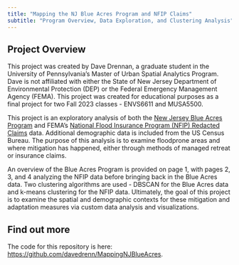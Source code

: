 ```yaml
---
title: "Mapping the NJ Blue Acres Program and NFIP Claims"
subtitle: "Program Overview, Data Exploration, and Clustering Analysis"
---
```


## Project Overview

This project was created by Dave Drennan, a graduate student in the University of Pennsylvania's Master of Urban Spatial Analytics Program. Dave is not affiliated with either the State of New Jersey Department of Environmental Protection (DEP) or the Federal Emergency Management Agency (FEMA). This project was created for educational purposes as a final project for two Fall 2023 classes - ENVS6611 and MUSA5500.  

This project is an exploratory analysis of both the [New Jersey Blue Acres Program](https://dep.nj.gov/blueacres/) and FEMA's [National Flood Insurance Program (NFIP) Redacted Claims](https://www.fema.gov/openfema-data-page/fima-nfip-redacted-claims-v2) data. Additional demographic data is included from the US Census Bureau. The purpose of this analysis is to examine floodprone areas and where mitigation has happened, either through methods of managed retreat or insurance claims. 

An overview of the Blue Acres Program is provided on page 1, with pages 2, 3, and 4 analyzing the NFIP data before bringing back in the Blue Acres data. Two clustering algorithms are used - DBSCAN for the Blue Acres data and k-means clustering for the NFIP data. Ultimately, the goal of this project is to examine the spatial and demographic contexts for these mitigation and adaptation measures via custom data analysis and visualizations. 

## Find out more

The code for this repository is here: [https://github.com/davedrenn/MappingNJBlueAcres](https://github.com/davedrenn/MappingNJBlueAcres).







 

